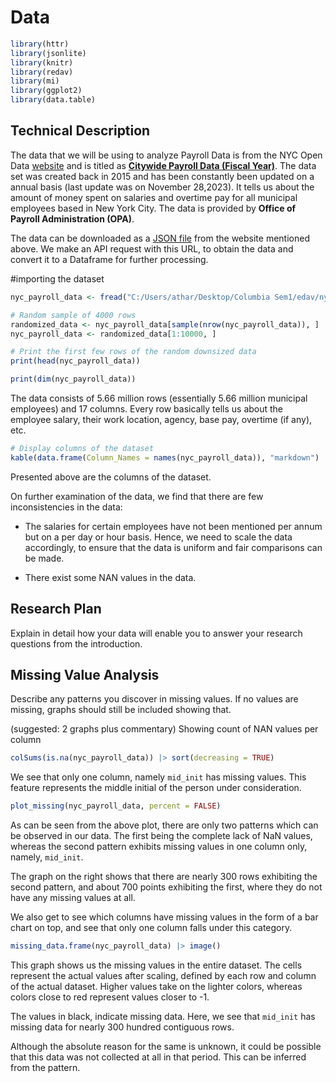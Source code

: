 # Data

```r
library(httr)
library(jsonlite)
library(knitr)
library(redav)
library(mi)
library(ggplot2)
library(data.table)
```

## Technical Description

The data that we will be using to analyze Payroll Data is from the NYC Open Data [website](https://opendata.cityofnewyork.us/) and is titled as  [**Citywide Payroll Data (Fiscal Year)**](https://data.cityofnewyork.us/City-Government/Citywide-Payroll-Data-Fiscal-Year-/k397-673e). The data set was created back in 2015 and has been constantly been updated on a annual basis (last update was on November 28,2023). It tells us about the amount of money spent on salaries and overtime pay for all municipal employees based in New York City. The data is provided by **Office of Payroll Administration (OPA)**. 

The data can be downloaded as a [JSON file](https://data.cityofnewyork.us/resource/k397-673e.json) from the website mentioned above. We make an API request with this URL, to obtain the data and convert it to a Dataframe for further processing.



#importing the dataset
```r
nyc_payroll_data <- fread("C:/Users/athar/Desktop/Columbia Sem1/edav/nyc_payroll_data.csv")

# Random sample of 4000 rows
randomized_data <- nyc_payroll_data[sample(nrow(nyc_payroll_data)), ]
nyc_payroll_data <- randomized_data[1:10000, ]

# Print the first few rows of the random downsized data
print(head(nyc_payroll_data))

```

```r
print(dim(nyc_payroll_data))

```


The data consists of 5.66 million rows (essentially 5.66 million municipal employees) and 17 columns. Every row basically tells us about the employee salary, their work location, agency, base pay, overtime (if any), etc. 

```r
# Display columns of the dataset
kable(data.frame(Column_Names = names(nyc_payroll_data)), "markdown")

```

Presented above are the columns of the dataset.

On further examination of the data, we find that there are few inconsistencies in the data:

- The salaries for certain employees have not been mentioned per annum but on a per day or hour basis. Hence, we need to scale the data accordingly, to ensure that the data is uniform and fair comparisons can be made.

- There exist some NAN values in the data.

## Research Plan

Explain in detail how your data will enable you to answer your research questions from the introduction. 


## Missing Value Analysis

Describe any patterns you discover in missing values. If no values are missing, graphs should still be included showing that.

(suggested: 2 graphs plus commentary)
Showing count of NAN values per column

```r
colSums(is.na(nyc_payroll_data)) |> sort(decreasing = TRUE)
```

We see that only one column, namely `mid_init` has missing values. This feature represents the middle initial of the person under consideration. 

```r
plot_missing(nyc_payroll_data, percent = FALSE)
```

As can be seen from the above plot, there are only two patterns which can be observed in our data. The first being the complete lack of NaN values, whereas the second pattern exhibits missing values in one column only, namely, `mid_init`.

The graph on the right shows that there are nearly 300 rows exhibiting the second pattern, and about 700 points exhibiting the first, where they do not have any missing values at all.

We also get to see which columns have missing values in the form of a bar chart on top, and see that only one column falls under this category.

```r
missing_data.frame(nyc_payroll_data) |> image()
```


This graph shows us the missing values in the entire dataset. The cells represent the actual values after scaling, defined by each row and column of the actual dataset. Higher values take on the lighter colors, whereas colors close to red represent values closer to -1. 

The values in black, indicate missing data. Here, we see that `mid_init` has missing data for nearly 300 hundred contiguous rows.

Although the absolute reason for the same is unknown, it could be possible that this data was not collected at all in that period. This can be inferred from the pattern.
